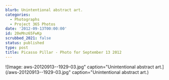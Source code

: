 ```yaml
---
blurb: Unintentional abstract art.
categories:
  - Photographs
  - Project 365 Photos
date: '2012-09-13T00:00:00'
id: 20eMnz65FwKp
scrubbed_2021: false
status: published
type: post
title: Picasso Pillar - Photo for September 13 2012
---
```


![Image: aws-20120913--1929-03.jpg" caption="Unintentional abstract art.](/aws-20120913--1929-03.jpg" caption="Unintentional abstract art.)
